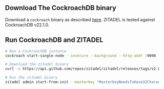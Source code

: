 ## Download The CockroachDB binary

Download a `cockroach` binary as described [here](https://www.cockroachlabs.com/docs/v22.1/install-cockroachdb).
ZITADEL is tested against CockroachDB v22.1.0.

## Run CockroachDB and ZITADEL

```bash
# Run a CockroachDB instance
cockroach start-single-node --insecure --background --http-addr :9090

# Download the zitadel binary
curl -s https://api.github.com/repos/zitadel/zitadel/releases/tags/v2.0.0-v2-alpha.17 | grep "browser_download_url.*zitadel_.*_linux_$(dpkg --print-architecture)" | cut -d '"' -f 4 | sudo wget -i - -O /usr/local/bin/zitadel && sudo chmod +x /usr/local/bin/zitadel && sudo chown $(id -u):$(id -g) /usr/local/bin/zitadel

# Run the zitadel binary
zitadel admin start-from-init --masterkey "MasterkeyNeedsToHave32Characters"
```
